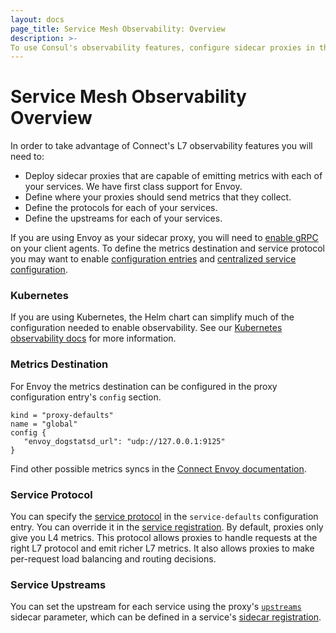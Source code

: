```yaml
---
layout: docs
page_title: Service Mesh Observability: Overview
description: >-
To use Consul's observability features, configure sidecar proxies in the service mesh to collect and emit L7 metrics. Learn about configuring metrics destinations and a service's protocol and upstreams.
---
```


# Service Mesh Observability Overview

In order to take advantage of Connect's L7 observability features you will need
to:

- Deploy sidecar proxies that are capable of emitting metrics with each of your
  services. We have first class support for Envoy.
- Define where your proxies should send metrics that they collect.
- Define the protocols for each of your services.
- Define the upstreams for each of your services.

If you are using Envoy as your sidecar proxy, you will need to [enable
gRPC](/docs/agent/options#grpc_port) on your client agents. To define the
metrics destination and service protocol you may want to enable [configuration
entries](/docs/agent/options#config_entries) and [centralized service
configuration](/docs/agent/options#enable_central_service_config).

### Kubernetes
If you are using Kubernetes, the Helm chart can simplify much of the configuration needed to enable observability. See
our [Kubernetes observability docs](/docs/k8s/connect/observability/metrics) for more information.

### Metrics Destination

For Envoy the metrics destination can be configured in the proxy configuration
entry's `config` section.

```
kind = "proxy-defaults"
name = "global"
config {
   "envoy_dogstatsd_url": "udp://127.0.0.1:9125"
}
```

Find other possible metrics syncs in the [Connect Envoy documentation](/docs/connect/proxies/envoy#bootstrap-configuration).

### Service Protocol

You can specify the [service protocol](/docs/connect/config-entries/service-defaults#protocol)
in the `service-defaults` configuration entry. You can override it in the
[service registration](/docs/discovery/services). By default, proxies only give
you L4 metrics. This protocol allows proxies to handle requests at the right L7
protocol and emit richer L7 metrics. It also allows proxies to make per-request
load balancing and routing decisions.

### Service Upstreams

You can set the upstream for each service using the proxy's
[`upstreams`](/docs/connect/registration/service-registration#upstreams)
sidecar parameter, which can be defined in a service's [sidecar
registration](/docs/connect/registration/sidecar-service).
